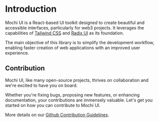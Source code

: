 
<Meta title="Introduction/Welcome" />

# Introduction

Mochi UI is a React-based UI toolkit designed to create beautiful and accessible
interfaces, particularly for web3 projects. It leverages the capabilities of
[Tailwind CSS](https://tailwindcss.com/) and
[Radix UI](https://www.radix-ui.com/) as its foundation.

The main objective of this library is to simplify the development workflow,
enabling faster creation of web applications with an improved user experience.

## Contribution

Mochi UI, like many open-source projects, thrives on collaboration and we're
excited to have you on board.

Whether you're fixing bugs, proposing new features, or enhancing documentation,
your contributions are immensely valuable. Let's get you started on how you can
contribute to Mochi UI.

More details on our
[Github Contribution Guidelines](https://github.com/consolelabs/mochi-ui).
